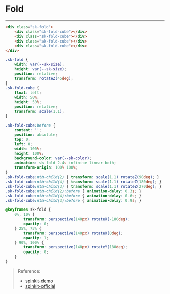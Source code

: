 
<Meta />

<style>
{`
    .sk-fold {
        --sk-size: 40px;
        --sk-color: #1ea7fd;
        width: var(--sk-size);
        height: var(--sk-size);
        position: relative;
        transform: rotateZ(45deg);
    }
    .sk-fold-cube {
        float: left;
        width: 50%;
        height: 50%;
        position: relative;
        transform: scale(1.1);
    }

    .sk-fold-cube:before {
        content: '';
        position: absolute;
        top: 0;
        left: 0;
        width: 100%;
        height: 100%;
        background-color: var(--sk-color);
        animation: sk-fold 2.4s infinite linear both;
        transform-origin: 100% 100%;
    }
    .sk-fold-cube:nth-child(2) { transform: scale(1.1) rotateZ(90deg); }
    .sk-fold-cube:nth-child(4) { transform: scale(1.1) rotateZ(180deg); }
    .sk-fold-cube:nth-child(3) { transform: scale(1.1) rotateZ(270deg); }
    .sk-fold-cube:nth-child(2):before { animation-delay: 0.3s; }
    .sk-fold-cube:nth-child(4):before { animation-delay: 0.6s; }
    .sk-fold-cube:nth-child(3):before { animation-delay: 0.9s; }

    @keyframes sk-fold {
        0%, 10% {
            transform: perspective(140px) rotateX(-180deg);
            opacity: 0;
        } 25%, 75% {
            transform: perspective(140px) rotateX(0deg);
            opacity: 1;
        } 90%, 100% {
            transform: perspective(140px) rotateY(180deg);
            opacity: 0;
        }
    }
`}
</style>

# Fold

<Unstyled>
    <div className="p-20">
        <div class="sk-fold">
            <div class="sk-fold-cube"></div>
            <div class="sk-fold-cube"></div>
            <div class="sk-fold-cube"></div>
            <div class="sk-fold-cube"></div>
        </div>
    </div>
</Unstyled>

---

```html
<div class="sk-fold">
    <div class="sk-fold-cube"></div>
    <div class="sk-fold-cube"></div>
    <div class="sk-fold-cube"></div>
    <div class="sk-fold-cube"></div>
</div>
```

```css
.sk-fold {
    width: var(--sk-size);
    height: var(--sk-size);
    position: relative;
    transform: rotateZ(45deg);
}
.sk-fold-cube {
    float: left;
    width: 50%;
    height: 50%;
    position: relative;
    transform: scale(1.1);
}

.sk-fold-cube:before {
    content: '';
    position: absolute;
    top: 0;
    left: 0;
    width: 100%;
    height: 100%;
    background-color: var(--sk-color);
    animation: sk-fold 2.4s infinite linear both;
    transform-origin: 100% 100%;
}
.sk-fold-cube:nth-child(2) { transform: scale(1.1) rotateZ(90deg); }
.sk-fold-cube:nth-child(4) { transform: scale(1.1) rotateZ(180deg); }
.sk-fold-cube:nth-child(3) { transform: scale(1.1) rotateZ(270deg); }
.sk-fold-cube:nth-child(2):before { animation-delay: 0.3s; }
.sk-fold-cube:nth-child(4):before { animation-delay: 0.6s; }
.sk-fold-cube:nth-child(3):before { animation-delay: 0.9s; }

@keyframes sk-fold {
    0%, 10% {
        transform: perspective(140px) rotateX(-180deg);
        opacity: 0;
    } 25%, 75% {
        transform: perspective(140px) rotateX(0deg);
        opacity: 1;
    } 90%, 100% {
        transform: perspective(140px) rotateY(180deg);
        opacity: 0;
    }
}
```

> Reference:
> - [spinkit-demo](https://tobiasahlin.com/spinkit/)
> - [spinkit-official](https://github.com/tobiasahlin/SpinKit)